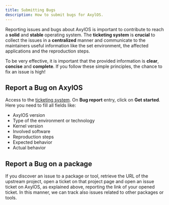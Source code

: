 ```yaml
---
title: Submitting Bugs
description: How to submit bugs for AxylOS.
---
```


Reporting issues and bugs about AxylOS is important to contribute to reach a **solid** and **stable** operating system. The **ticketing system** is **crucial** to collect the issues in a **centralized** manner and communicate to the maintainers useful information like the set environment, the affected applications and the reproduction steps.

To be very effective, it is important that the provided information is **clear**, **concise** and **complete**. If you follow these simple principles, the chance to fix an issue is high!

## Report a Bug on AxylOS

Access to the [ticketing system](https://github.com/AxylOS-OS/AxylOS/issues/new/choose). On **Bug report** entry, click on **Get started**. Here you need to fill all fields like:
* AxylOS version
* Type of the environment or technology
* Kernel version
* Involved software
* Reproduction steps
* Expected behavior
* Actual behavior

## Report a Bug on a package

If you discover an issue to a package or tool, retrieve the URL of the upstream project, open a ticket on that project page and open an issue ticket on AxylOS, as explained above, reporting the link of your opened ticket. In this manner, we can track also issues related to other packages or tools.
